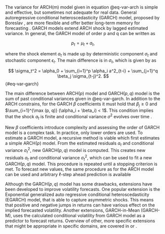 The variance for ARCH(m) model given in equation @eq-var-arch is simple and effective, but sometimes not adequate for 
real data. General autoregressive conditional heteroscedasticity (GARCH) model, proposed by Boreslav 
\parencite{Bollerslev1986_GeneralizedAutoregressiveConditional}, are
more flexible and offer better long-term memory for forecasting \parencite{AL-Najjar2016_ModellingEstimationVolatility}. GARCH
models extend ARCH shock by lagged estimated variance. In general, the GARCH model of order p and q can be
written as 

$$
p_t = \mu_t + a_t,
$$

where the shock element $a_t$ is made up by deterministic component $\sigma_t$ and stochastic component $\epsilon_t$. 
The main difference is in $\sigma_t$, which is given by \parencite[Eq. 2]{AL-Najjar2016_ModellingEstimationVolatility} as

$$
\sigma_t^2 = \alpha_0 + \sum_{i=1}^p \alpha_i a^2_{t-i} + \sum_{j=1}^q \beta_j \sigma_{t-j}^2.
$$ {#eq-var-garch}

The main difference between ARCH$(p)$ model and GARCH$(p, q)$ model is the sum of past conditional
variances given in @eq-var-garch. In addition to the ARCH constrains, for the GARCH $\beta$ coefficients it must hold
that $\beta_j \geq 0$ and $\sum_{i=1}^{\max (p, q)} (\alpha_i + \beta_i) < 1$. This condition implies that the 
shock $a_t$ is finite and conditional variance $\sigma^2$ evolves over time 
\parencite[Chap. 3.5]{Tsay2005_AnalysisFinancialTime}. 

New $\beta$ coefficients introduce complexity and assessing the order of GARCH model is a complex task. In practice,
only lower orders are used. To estimate a GARCH model, a recursive method is viable which first estimates a simple
ARCH$(p)$ model. From the estimated residuals $a_t$ and conditional variance $\sigma^2_t$, new 
GARCH$(p, q)$ model is computed. This creates new residuals $a_t$ and conditional variance $\sigma^2_t$, which can
be used to fit a new GARCH$(p, q)$ model. This procedure is repeated until a stopping criterion is met. To forecast
new values, the same procedure as for the ARCH model can be used and arbitrary $\ell$-step ahead prediction is 
available \parencite[Chap. 3.5]{Tsay2005_AnalysisFinancialTime}

Although the GARCH$(p, q)$ model has some drawbacks, extensions have been developed to improve volatility forecasts.
One popular extension is the Exponential generalized auto regressive conditional heteroscedasticity (EGARCH) model,
that is able to capture asymmetric shocks. This means that positive and negative jumps in returns can have various
effect on the implied forecasted volatility. Another extensions, GARCH-in-Mean (GARCH-M), uses the calculated 
conditional volatility from GARCH model as a predictor to forecast returns. Overview of other, more specific
extensions that might be appropriate in specific domains, are covered in \parencite{AL-Najjar2016_ModellingEstimationVolatility} or
\parencite{Tsay2005_AnalysisFinancialTime}.